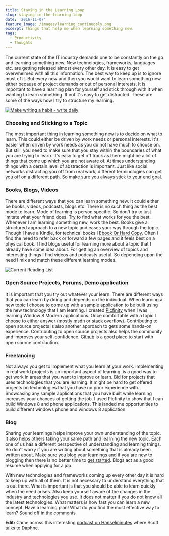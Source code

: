 ```yaml
---
title: Staying in the Learning Loop
slug: staying-in-the-learning-loop
date: '2016-11-07'
feature_image: /images/learning_continuosly.png
excerpt: Things that help me when learning something new.
tags:
  - Productivity
  - Thoughts
---
```

The current state of the IT industry demands one to be constantly on the go and learning something new. New technologies, frameworks, languages etc. are getting released almost every other day. It is easy to get overwhelmed with all this information. The best way to keep up is to ignore most of it. But every now and then you would want to learn something new either because of project demands or out of personal interests. It is important to have a learning plan for yourself and stick through with it when wanting to learn something. If not it's easy to get distracted. These are some of the ways how I try to structure my learning.

[![Make writing a habit - write daily](/images/learning_continuosly.png)](https://www.keele.ac.uk/media/keeleuniversity/lpdc/images/LPDC-Banner-Blue.jpg")

### Choosing and Sticking to a Topic

The most important thing in learning something new is to decide on what to learn. This could either be driven by work needs or personal interests. It's easier when driven by work needs as you do not have much to choose on. But still, you need to make sure that you stay within the boundaries of what you are trying to learn. It's easy to get off track as there might be a lot of things that come up which you are not aware of. At times understanding things with a certain level of abstraction is important. Just like social networks distracting you off from real work, different terminologies can get you off on a different path. So make sure you always stick to your end goal.

### Books, Blogs, Videos

There are different ways that you can learn something new. It could either be books, videos, podcasts, blogs etc. There is no such thing as the best mode to learn. Mode of learning is person specific. So don't try to just imitate what your friend does. Try to find what works for you the best. Whenever I am learning something new, <BlogLink
  href="/blog/language-agnostic-books-for-every-developer-2"
  title="Language Agnostic Books For Every Developer 2"
  description="Read this interesting blog post"
  authorImage="/images/logo-512x512-24.png"
  authorName="Rahul Nath"
  authorTitle="Rahul Pulikkot Nath"
  featureImage="/images/default-feature.jpg"
/> work the best. Books give a structured approach to a new topic and eases your way through the topic. Though I have a Kindle, for technical books I [Ebook Or Hard Copy](/blog/ebook-or-hard-copy/). Often I find the need to refer back or forward a few pages and it feels best on a physical book. I find blogs useful for learning more about a topic that I already have some idea about. For getting an overview of topics and interesting things I find videos and podcasts useful. So depending upon the need I mix and match these different learning modes.

![Current Reading List](/images/learning_books.jpg)

### Open Source Projects, Forums, Demo application

It is important that you try out whatever your learn. There are different ways that you can learn by doing and depends on the individual. When learning a new topic I choose to come up with a sample application to be built using the new technology that I am learning. I created [Picfinity](https://www.microsoft.com/en-us/store/p/picfinity/9wzdncrdwxx8) when I was learning Window 8 Modern applications. Once comfortable with a topic I choose to either answer <BlogLink
  href="/blog/stars-do-count"
  title="Stars Do Count!!!!"
  description="Read this interesting blog post"
  authorImage="/images/logo-512x512-24.png"
  authorName="Rahul Nath"
  authorTitle="Rahul Pulikkot Nath"
  featureImage="/images/mcca_rahulpnath.png"
/> (mostly [msdn](https://social.msdn.microsoft.com/profile/rahul%20p%20nath?type=forum&referrer=http://social.msdn.microsoft.com/Forums/azure/en-US/home?forum=AzureKeyVault) or [stack overflow](http://stackexchange.com/users/2205373/rahul-p-nath)). Contributing to open source projects is also another approach to gets some hands-on experience. Contributing to open source projects also helps the community and improves your self-confidence. [Github](https://github.com/) is a good place to start with open source contribution.

### Freelancing

Not always you get to implement what you learn at your work. Implementing in real world projects is an important aspect of learning. <BlogLink
  href="/blog/getting-started-with-freelancing-jobs-online"
  title="Getting Started With Freelancing Jobs Online"
  description="Read this interesting blog post"
  authorImage="/images/logo-512x512-24.png"
  authorName="Rahul Nath"
  authorTitle="Rahul Pulikkot Nath"
  featureImage="/images/freelancing.jpg"
/> is a good way to get work in areas that you want to improve or learn. Bid for projects that uses technologies that you are learning. It might be hard to get offered projects on technologies that you have no prior experience with. Showcasing any sample applications that you have built while learning increases your chances of getting the job. I used Picfinity to show that I can build Windows 8 and phone applications. This landed me opportunities to build different windows phone and windows 8 application.

### Blog

Sharing your learnings helps improve your own understanding of the topic. It also helps others taking your same path and learning the new topic. Each one of us has a different perspective of understanding and learning things. So don't worry if you are writing about something that is already been written about. Make sure you blog your learnings and if you are new to blogging then there is no better time to [get started](/tag/blogging/). Blogs act as a good resume when applying for a job.

With new technologies and frameworks coming up every other day it is hard to keep up with all of them. It is not necessary to understand everything that is out there. What is important is that you should be able to learn quickly when the need arises. Also keep yourself aware of the changes in the industry and technologies you use. It does not matter if you do not know all the latest technologies. What matters is how fast you can learn a new concept. Have a learning plan! What do you find the most effective way to learn? Sound off in the comments

**Edit:** Came across this interesting [podcast on Hanselminutes](http://hanselminutes.com/543/becoming-a-more-social-developer-with-daphne-chong) where Scott talks to Daphne.
